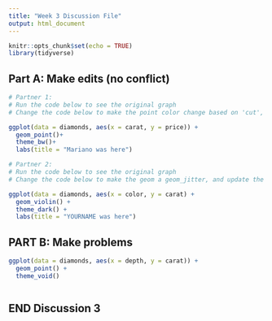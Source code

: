 ```yaml
---
title: "Week 3 Discussion File"
output: html_document
---
```


```r
knitr::opts_chunk$set(echo = TRUE)
library(tidyverse)
```

## Part A: Make edits (no conflict)

```r
# Partner 1: 
# Run the code below to see the original graph
# Change the code below to make the point color change based on 'cut', and update the theme to theme_bw(). Update the title to include your first name. 

ggplot(data = diamonds, aes(x = carat, y = price)) +
  geom_point()+
  theme_bw()+
  labs(title = "Mariano was here")
```

```r
# Partner 2: 
# Run the code below to see the original graph
# Change the code below to make the geom a geom_jitter, and update the theme to theme_light. Update the title to include your first name. 

ggplot(data = diamonds, aes(x = color, y = carat) +
  geom_violin() +
  theme_dark() +
  labs(title = "YOURNAME was here")
```

## PART B: Make problems

```r
ggplot(data = diamonds, aes(x = depth, y = carat)) +
  geom_point() +
  theme_void()
```

```r

```

## END Discussion 3

